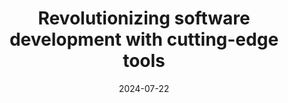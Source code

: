 ---
title: "Revolutionizing software development with cutting-edge tools"
summary: "Our latest engineering tools are designed to streamline workflows and boost productivity. Discover how these innovations are transforming the software development landscape."
date: "2024-07-22"
thumb_image: "https://picsum.photos/800/450?random=4"
cover_image: "https://picsum.photos/800/450?random=4"
skills:
  - Machine Learning
  - Classification
  - Jupyter Notebook
layout: "PostLayout"
draft: false
---